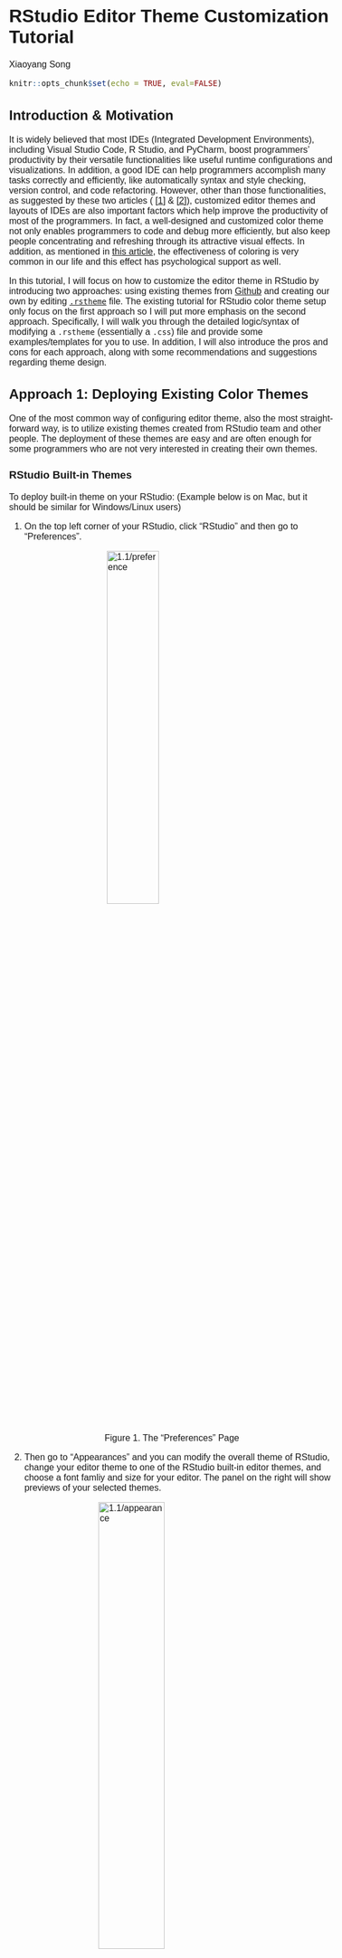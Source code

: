 # RStudio Editor Theme Customization Tutorial

Xiaoyang Song

<style type="text/css">
  body{
  margin: auto;
  font-size: 12pt;
  font-family: 'Avenir', sans-serif;
  }
</style>
<style>
.center {
  display: block;
  margin-left: auto;
  margin-right: auto;
  width: 50%;
}

</style>

```r
knitr::opts_chunk$set(echo = TRUE, eval=FALSE)
```

<!-- # RStudio Editor Theme Setup Tutorial -->

## Introduction & Motivation

It is widely believed that most IDEs (Integrated Development Environments), including Visual Studio Code, R Studio, and PyCharm, boost programmers' productivity by their versatile functionalities like useful runtime configurations and visualizations. In addition, a good IDE can help programmers accomplish many tasks correctly and efficiently, like automatically syntax and style checking, version control, and code refactoring. However, other than those functionalities, as suggested by these two articles ( [$[1]$](https://www.diva-portal.org/smash/get/diva2:1337805/FULLTEXT01.pdf) & [$[2]$](https://blog.ndepend.com/6-reasons-visual-studio-theme-affects-productivity/)), customized editor themes and layouts of IDEs are also important factors which help improve the productivity of most of the programmers. In fact, a well-designed and customized color theme not only enables programmers to code and debug more efficiently, but also keep people concentrating and refreshing through its attractive visual effects. In addition, as mentioned in [this article](https://www.corporatesuites.com/how-colors-affect-office-productivity/), the effectiveness of coloring is very common in our life and this effect has psychological support as well.

In this tutorial, I will focus on how to customize the editor theme in RStudio by introducing two approaches: using existing themes from [Github](https://github.com/mkearney/rstudiothemes) and creating our own by editing [`.rstheme`](https://rstudio.github.io/rstudio-extensions/rstudio-theme-creation.html) file. The existing tutorial for RStudio color theme setup only focus on the first approach so I will put more emphasis on the second approach. Specifically, I will walk you through the detailed logic/syntax of modifying a `.rstheme` (essentially a `.css`) file and provide some examples/templates for you to use. In addition, I will also introduce the pros and cons for each approach, along with some recommendations and suggestions regarding theme design.

## Approach 1: Deploying Existing Color Themes

One of the most common way of configuring editor theme, also the most straight-forward way, is to utilize existing themes created from RStudio team and other people. The deployment of these themes are easy and are often enough for some programmers who are not very interested in creating their own themes.

### RStudio Built-in Themes

To deploy built-in theme on your RStudio: (Example below is on Mac, but it should be similar for Windows/Linux users)

1. On the top left corner of your RStudio, click "RStudio" and then go to "Preferences".

<!-- <div class="imgctner"> -->
<img class = 'center' style="height: auto; width: 40%;" src="resources/rstudio_editor_theme_setup_imgs/1.1/preference.png" alt="1.1/preference"/>
<figcaption style="text-align: center;">Figure 1. The "Preferences" Page</figcaption>
<!-- <figcaption style="text-align: center;"></figcaption></div> -->

2. Then go to "Appearances" and you can modify the overall theme of RStudio, change your editor theme to one of the RStudio built-in editor themes, and choose a font famliy and size for your editor. The panel on the right will show previews of your selected themes.

<!-- <div class='container', style="text-align: center;"> -->
<img class='center' style="height: auto; width: 45%;" src="resources/rstudio_editor_theme_setup_imgs/1.1/appearance.png" alt="1.1/appearance"/>
<figcaption style="text-align: center;">Figure 2. The "Appearance" Panel</figcaption>

Note that there is a button called "Add", implying that we can import our own themes to RStudio. This is exactly what I will walk you through in the second half of this tutorial. Be patient!

3. After selection and adjustion, simply click on "Apply" at the bottom right corner and you are all set.

### Using Themes From "rstheme" Library

As you probably noticed, the available themes are very limited in RStudio so it is natural to use themes from existing R libraries. "rstheme" is a well-known R library consisting of well-designed editor themes developed by [Garrick Aden-Buie](https://github.com/gadenbuie). There is a tutorial for this on Garrick's webpage but I will re-introduce and simplify the steps.

1. Install the package from Github by typing the following command:

```r
# Install the package
# devtools::install_github("gadenbuie/rsthemes")
# library(rsthemes)
```

Please make sure you have "devtools" installed. If you have not, installed it first using the following commands:

```r
# Install devtools by uncommenting the line below
# install.packages("devtools")
```

2. Install all themes to your local RStudio. Note that [Base16](https://github.com/chriskempson/base16) is a framework for building themes using a base of 16 colors. Because it is a useful framework as it is introduced, you can also leverage on that to create your own themes; but this is not the focus of this tutorial. If you are interested in that, please check [here](https://github.com/chriskempson/base16/blob/main/builder.md) for more details. The "include_base16" argument simply controls whether we want to download Base16-based themes.

```r
rsthemes::install_rsthemes(include_base16 = TRUE) # Can only be used after package is installed
```

3. After installation, we can browse and try all available themes by typing:

```r
rsthemes::list_rsthemes() # List the names of all themes
rsthemes::try_rsthemes("dark") # try dark themes; can also be "light" or "base16"
```

Then, an interactive session will start and you can try all editor themes on your own. Suppose you also want to explore "dark" themes, your RStudio console should look like this: (Note that your RStudio themes change automatically as you entered an interactive session)

<!-- <div class='container', style="text-align: center;"> -->
<img class='center' style="height: auto; width: 60%;" src="resources/rstudio_editor_theme_setup_imgs/1.2/try.png" alt="1.1/appearance"/>
<figcaption style="text-align: center;">Figure 3. Interactive Theme Changing Session</figcaption>
<!-- <figcaption style="text-align: center;"></figcaption></div>-->
You can easily find the name of current theme at the bottom and add that to your favorite theme list following the prompts in the console.

4. Whenever you found a theme that fits your style, you can just press "ESC" to quit the interactive session and the theme will be configured automatically. In case this does not work (for some users this may not work because of their RStudio security and privacy configurations), please simply try the following two methods:

- Similar to what we did in 1.1, as we have already downloaded the themes, we can always go to "RStudio -> Preference -> Appearance" to change the themes.
- On the other hand, we can deploy the theme simply by typing the following command in console and specifying the name of the theme we installed.

```r
rstudioapi::applyTheme("<theme_name>")
```

5. As I mentioned before, "rstheme" is a comprehensive package about RStudio editor themes and there are more advanced options including modifying your favorite themes lists or switching between themes. If you are interested in that, please check detailed documentations via [this blog post](https://www.garrickadenbuie.com/project/rsthemes/#usage) and [the Github source](https://github.com/gadenbuie/rsthemes).

## Approach 2: Building Own Editor Themes From Scratch

Even though existing themes from Github packages are good, the editor themes are sometimes too complex for everyone to fully accept. For example, people may only like a portion of the editor styles but when using that, they have bear the things that they don't really enjoy. How can we solve this problem? Just building your own theme from scratch.

### What is `.rstheme` file?

In order to configure customized editor themes, we need to write a `.rstheme` file or modify the template of it. In short, a `.rstheme` file is essentially a CSS ([Cascading Style Sheets](https://www.w3.org/Style/CSS/Overview.en.html)) and when editing it, we just follow the grammars and styles in CSS. CSS is a very common mechanism and often refered as a stylesheet language used for adding style configurations to Web page. For this tutorial, you do not have to be an expert about that! But please feel free to check [this blog](https://www.theserverside.com/definition/cascading-style-sheet-CSS) to get a sense of how CSS works.

### Download `.rstheme` file template & Setup

1. Download the .rstheme template file from [here](https://github.com/Xiaoyang-Song/RStudio-Theme-Customization). After downloading it, open it using Visual Sudio Code (VS Code) or RStudio. The first one is recommended because it has a bunch of addins that we can utilize to make our life easier.

2. Change the filename from `template.rstheme` to `template.css`. Note that we use `.css` extension here because VS Code will render it in a more elegant way than the raw `.rstheme` file. You can see that the file with `.css` extension fully exploit the advantages of colors and has good visual effects.

<div class='center', style="width:90%">
<img style="height: auto; width: 45%;" src="resources/rstudio_editor_theme_setup_imgs/2.1/rstheme.png" alt="rstheme"/>
&nbsp;
&nbsp;
<img style="height: auto; width: 47%;" src="resources/rstudio_editor_theme_setup_imgs/2.1/css.png" alt="css"/>
<figcaption style="text-align: center;">Figure. 4: .rstheme extension (left) and .css extension(right)</figcaption></div>

However, this step is completely optional. If you are comfortable with directly editing the raw `.rstheme` file, you are welcome to do so as well; but in that case, you may not be able to exploit the advantages of color.

3. Then, at the first line of the file, replace the place holder strings with your theme name.

### Declaration of Global Variables

As in other programming languages, we can declare a set of global variables at the beginning and use them later. In the template file, locate the CSS pseudoclass `root`; if you do not modify the source file, the code chunk should start at line 3 and its content should be like the figure below. (The understanding of pseudoclass is not important here but please check [this documentation](https://developer.mozilla.org/en-US/docs/Web/CSS/:root) if you are interested in)

<div class='center', style="text-align: center; width:90%">
<img style="height: auto; width: 50%;" src="resources/rstudio_editor_theme_setup_imgs/2.3/global.png" alt="2.3/global"/>
<figcaption style="text-align: center;">Figure 5. Global Variable Declaration</figcaption></div>

Inside the root class, there are many useful global variables that we can define. To define your own color, you can follow any of the four options below (when copying the following code, remember the semicolon). For RGB or hex color representation converter, please check [this website](https://imagecolorpicker.com/color-code/2596be).

```css
--<your-color-name>: #A6E22E; /* hex color representation */
--<your-color-name>: rgb(x,y,z); /* normal RGB color */
--<your-color-name>: rgba(x,y,z,a); /* add opacity */
--<your-color-name>: var(<name-of-existing-color>) /* using existing color */
```

This template file has already declared many useful gloabl variables for you with informative names. I suggest taking advantages of them first and adding your own when necessary. For example, `--numeric-constant: #008bff;` specifies that every numeric constant should be blue. We will be using these useful global variables for most of the configurations.

### Basic Logic & Syntax

After configuring global variables, we can start use them to setup colors for different parts of RStudio and different chunks of codes. For example, we may want the keywords (e.g. `if`, `else`, `for`) to have different colors than strings. This can significantly help with debugging. The syntax of setting up color for a specific part is the following. (Note that in the language of CSS, such configuration can include many properties other than color, and the whole structure below is often called the ["ruleset"](https://developer.mozilla.org/en-US/docs/Learn/Getting_started_with_the_web/CSS_basics))

```css
.<Identifier> {
  color: <YOUR_COLOR>;
  /* There are tons of properties that can be modified here, e.g. */
  background-color: <YOUR_BG_COLOR>;
  width: <YOUR_WIDTH>;
  font-weight: <YOUR_FONT_WEIGHT>;
  /* ... */
}
```

#### Identifier (i.e. CSS Selector)

RStudio has different identifiers (also called selector in the language of CSS) for different code chunks and parts in the IDE. To configure the color for them, we need to first identify their "Identifier" by checking [this table](https://rstudio.github.io/rstudio-extensions/rstudio-theme-creation.html) from RStudio Official Documentation. Note that if you want multiple parts to have the same configuration, you can put multiple identifiers together, separated by comma.

```c
.<Identifier_1>, .<Identifier_2>, ...{
  /* YOUR CONFIGURATION GOES HERE */
}
```

#### CSS Property

There are many properties other than color that can also be modified in the ruleset. Please refer to this document for all possible [CSS properties](https://jenkov.com/tutorials/css/css-properties-css-rules.html#:~:text=A%20CSS%20rule%20is%20a,target%20with%20the%20CSS%20rule.) that you can configure. The general syntax is provided below:

```css
.<Identifier> {
  <Property_1>: <Property_1_Value>;
  <Property_2>: <Property_2_Value>;
  /* ... */
}
```

In this tutorial, we will mainly focus on the property `color`, but other properties like `background-color` and `margin` can be important when we want to adjust the overall editor styles, while property like `font-weight` and `font-family` can be useful if we want to display error message with emphasis.

### Some Useful Examples

Now, with the knowledge of how it works, I will walk you through some example configurations and provide some suggestions of setting up themes.

#### Example 1: Change Cursor Color

You can setup the color of your cursor simply using the following ruleset; the width can also be adjusted according to your preferences. Note that the specification of `<YOUR_COLOR>` can use any of the four methods mentioned in section 2.3.

```css
.ace_cursor {
  border-color: <YOUR_COLOR>;
  width: 2px;
}
```

#### Example 2: Highlight Selection

When selecting portion of code in RStudio, you often want it to be highlighted. This can be achieved by modifying ruleset `.ace_selection` like the following. Simply changing the `background_color` property to be whatever color you want it to be.

```css
.ace_selection {
  background-color: <YOUR_BG_COLOR>;
}
```

#### Conclusion

The two aformentioned examples are just illustrations of how we can modify the ruleset. The configuration for other parts should not be significantly different from these two examples. The template that I provided to you contain nearly everything with default color values. What you need to do is just figure out what each part is referring to by reading RStudio documentation and modify the color property.

### Dealing With Hierarchy

As you probably noticed in the template or in the table from RStudio documentation, there exists hierarchies in the identifiers (selectors). For example, `.ace_numeric` and `.ace_language` are the children of `.ace_constant`, so modifying the ruleset for `.ace_constant` will automatically override the ruleset for `.ace_language`. Similar things happens for `.ace_operator` and `.ace_keyword` where the latter is of higher level than the first selector.

#### Explicitly Define Rulesets

One way to deal with the hierarchical structure in CSS selectors is to explicitly define ruleset for each selector in the hierarchy. For example, taking the aforementioned `.ace_constant` for example, in order to avoid conflicts, we can simply do the following so that `language constants` and `numeric constants` have different colors. However, when doing this, be sure not to specify `.ace_constant` as it will override all of them implicitly.

```css
/* Example */
.ace_constant.ace_language{
  color: var(--language-constant);
}
.ace_constant.ace_numeric{
  color: var(--numeric-constant);
}
/* Define ruleset for other selectors under .ace_constant below */
/* ... */
```

However, if we want everything under `.ace_constant` to have the same style (i.e. ruleset), we can just do it in one-shot:

```c
.ace_constant {
  /*YOUR CONFIGURATION GOES HERE*/
}
```

#### Using the `not` Keyword

We can leverage on the previous methods to solve any potential problems about CSS selector hierarchies. However, if you want to declare ruleset for every selector in a hierarchy, it requires the exposure and knowledge to all possible children selectors, which is time-consuming and not effective. In most of the case, we only want to modify part of the selectors under a hierarchy. For instance, for `.ace_keyword`, we sometimes want all keywords to have the same styles but the operator (`.ace_operator`) to have its own style.

In this example, if we use method in 2.6.1, we need knowledge of every single selector under `.ace_keyword` and specify styles for all of them manually. This is terrible. One another method we can use is take advantage of the `not` keyword. The following code illustrates how it works.

```css
.ace_keyword:not(.ace_operator){
  /* YOUR CONFIGURATION FOR ALL .ace_keyword OTHER THAN .ace_keyword.ace_operator */
}
.ace_operator{
  /* YOUR CONFIGURATION GOES HERE */
}
```

You first configure styles for `.ace_keyword` without `.ace_operator` and then you create a new ruleset for `.ace_operator`. This method is recommended in practice because it is more elegant and efficient.

#### Miscellaneous

Note that in this section, I referred the problem that changing styles of certain selector will override the styles of other selector as hierarchical conflicts and made analogies including parents and children. However, the terminology here is not accurate enough. A more accurate description is the following: the "scope" of some selector may be contained in the "scope" of other selectors so overriding issue will happen. To make it concrete, the scope for `.ace_constant` is all constants including boolean, numeric, and language constants. However, the scope for `.ace_numeric` is just numeric constant, which is contained by the scope of `.ace_constant`. Therefore, conflicts (overriding) will happen if we do not handle them correctly. However, I hope the illustration using parents and children make sense to you.

### Use the Template

Now you should be able to write a `.rstheme` (essentially `.css`) file yourself from scratch to configure styles for your RStudio IDE. However, that is a great pain so I provided you a template which contains nearly all possible selectors that you may want to modify. In the template, you can find the place to configure styles for the following main components in your IDE:

1. Code editor (i.e. code colors & styles)
2. R console input/output styles
3. Terminal intput/output styles
4. Toolbars, tabs, and splitters
5. R markdown styles

There are plenty of components other than those five common ones which you can play with. However, changing styles of them require more sophisticated understanding of CSS and may not be very useful for overall theme setting. Furthermore, I would like to quote one valuable advice from the RStudio official documentation: "In addition to these rule sets, you will also find a number of rule sets related to the Terminal pane, with selectors that include .terminal or selectors that begin with .xterm. It is possible to change these values as well, but it may be advisable to keep a back up copy of your original theme in case you don’t like any of the changes."

### Deploy Your Themes to RStudio

After we finished editing the `.css` file and configured all styles that you liked, we can simply convert the file back to `.rstheme` by simply changing the file extension to `.rstheme`. Now your customized theme is available and we need to add it to RStudio.

1. Go to "RStudio" -> "Preference" -> "Appearance".
2. Click "Add" and add your `.rstheme` file into RStudio.
3. After you are done, simply select it and click "Apply", and you deployed your personal theme.

After your deployment, if you find anything that you want to further modify, you can do the modification directly on your `.rstheme` file and then "Add" it to your RStudio again following those steps. However, be sure to delete your previous theme before adding new ones, or you can name your new theme with a different name (just change the first line of your source file). To remove a theme from RStudio:

1. Again, go to "RStudio" -> "Preference" -> "Appearance".
2. Select the theme you want to remove; if you want to remove the theme you are currently using, please switch to another theme first.
3. Click "Remove" and you are all set.

### Things to be Avoided & Design Tips

Now, you are equipped with toolboxes to design your personalized theme. Designing a light mode theme is straightforward but as shown by many research and survey, the development of dark mode theme can be tricky and there are lots of things to be avoided. I would like to share some articles which introduced some common tips when designing dark mode themes.

1. [8 Tips for Dark Theme Design](https://uxplanet.org/8-tips-for-dark-theme-design-8dfc2f8f7ab6)
2. [DARK UI DESIGN – 11 TIPS FOR DARK MODE DESIGN](https://www.halo-lab.com/blog/dark-ui-design-11-tips-for-dark-mode-design)
3. [Designing for dark mode: 7 tips to help you do it well](https://tillerdigital.com/blog/designing-for-dark-mode-7-tips-to-help-you-do-it-well/)
4. [6 dark mode design tips for developers](https://blog.codemagic.io/6-dark-mode-design-tips/)
5. [Stepping Out of the Light: Tips for the design and development of dark mode](https://medium.muz.li/stepping-out-of-the-light-tips-for-the-design-and-development-of-dark-mode-bb6f7a38043d)

## Other Approaches

There are definitely more than two approaches to configure styles for IDEs like RStudio. I would like to briefly introduce one more common method: creating a `.tmTheme` file first and then modifying the `.rstheme` file that RStudio generated based on it. In general, `.tmTheme` file is a [XML](https://en.wikipedia.org/wiki/XML)-based theme configuration file. Here is a very useful [`.tmTheme` Development Web App](https://tmtheme-editor.herokuapp.com/#!/editor/theme/Monokai) that can be used to develop your own `.tmTheme`.

However, I would NOT recommend using this approach as `.tmTheme` is a general theme setting approach while `.rstheme` that we mainly covered in this tutorial is the one designed for RStudio only. The automatic conversion mentioned in the preceding paragraph may have many warnings and unexpected errors. Therefore, using `.tmTheme` may result in many unexpected behavior if you do not handle the gap and its compatibility with RStudio carefully. Furthermore, if you want to do more advanced configuration like what we did for `.rstheme` file, those online editor may not be enough and you also have to dive into the source code and modify it, and it is harder to debug too.

## Miscellaneous

I have been interested in color theme setup for IDEs starting from my junior year and previously I designed several editor theme myself for VS Code and Pycharm based on my own preferences. However, this is my first time working on RStudio editor theme customization. For this project, I reviewed many documentations including RStudio official documentation regarding `.rstheme` file and illustrated it using my own understanding. I think that my previous experience really helps me a lot when writing this tutorial.

In addition, I also reviewed and learned some core contents in CSS again in order to illustrate the relevant concepts correctly and clearly. As for evaluation of this project, I feel like this tutorial should be helpful for many people but people without experience in CSS may take more time to follow. For tutorial, there is always better to add more examples and illustration so I will keep revising this tutorial in the future and publish it after further polishing.

## References

1. https://www.diva-portal.org/smash/get/diva2:1337805/FULLTEXT01.pdf
2. https://blog.ndepend.com/6-reasons-visual-studio-theme-affects-productivity/
3. https://www.corporatesuites.com/how-colors-affect-office-productivity/
4. https://github.com/mkearney/rstudiothemes
5. https://github.com/gadenbuie
6. https://www.garrickadenbuie.com/project/rsthemes/#usage
7. https://github.com/chriskempson/base16
8. https://github.com/chriskempson/base16/blob/main/builder.md
9. https://www.w3.org/Style/CSS/Overview.en.html
10. https://www.theserverside.com/definition/cascading-style-sheet-CSS
11. https://developer.mozilla.org/en-US/docs/Web/CSS/:root
12. https://developer.mozilla.org/en-US/docs/Learn/Getting_started_with_the_web/CSS_basics
13. https://imagecolorpicker.com/color-code/2596be
14. https://rstudio.github.io/rstudio-extensions/rstudio-theme-creation.html
15. https://jenkov.com/tutorials/css/css-properties-css-rules.html#
16. https://uxplanet.org/8-tips-for-dark-theme-design-8dfc2f8f7ab6
17. https://blog.prototypr.io/8-tips-for-perfect-dark-theme-ui-5aa34784784e
18. https://www.halo-lab.com/blog/dark-ui-design-11-tips-for-dark-mode-design
19. https://tillerdigital.com/blog/designing-for-dark-mode-7-tips-to-help-you-do-it-well/
20. https://blog.codemagic.io/6-dark-mode-design-tips/
21. https://en.wikipedia.org/wiki/XML
22. https://tmtheme-editor.herokuapp.com/#!/editor/theme/Monokai
